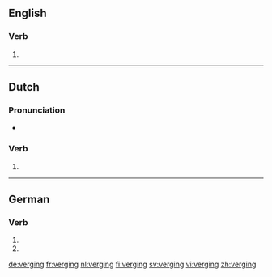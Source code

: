 ==English==

===Verb===
{{head|en}}

# {{present participle of|verge|lang=en}}

----

==Dutch==

===Pronunciation===
* {{audio|Nl-verging.ogg|Audio|lang=nl}}

===Verb===
{{nl-verb-form}}

# {{nl-verb form of|n=sg|t=past|m=ind|vergaan}}

----

==German==

===Verb===
{{head|de}}

# {{de-verb form of|vergehen|1|s|v}}
# {{de-verb form of|vergehen|3|s|v}}

[[de:verging]]
[[fr:verging]]
[[nl:verging]]
[[fi:verging]]
[[sv:verging]]
[[vi:verging]]
[[zh:verging]]